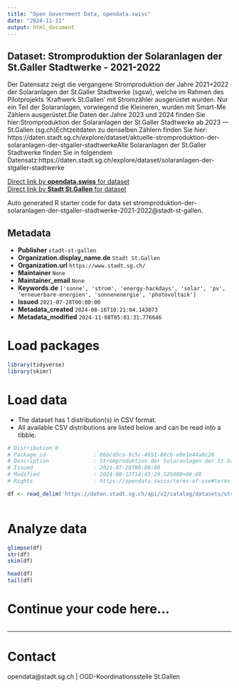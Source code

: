 ```yaml
---
title: "Open Government Data, opendata.swiss"
date: "2024-11-11"
output: html_document
---
```


## Dataset: Stromproduktion der Solaranlagen der St.Galler Stadtwerke - 2021-2022

Der Datensatz zeigt die vergangene Stromproduktion der Jahre 2021+2022 der Solaranlagen der St.Galler Stadtwerke (sgsw), welche im Rahmen des Pilotprojekts 'Kraftwerk St.Gallen' mit Stromzähler ausgerüstet wurden. Nur ein Teil der Solaranlagen, vorwiegend die Kleineren, wurden mit Smart-Me Zählern ausgerüstet.Die Daten der Jahre 2023 und 2024 finden Sie hier:Stromproduktion der Solaranlagen der St.Galler Stadtwerke ab 2023 — St.Gallen (sg.ch)Echtzeitdaten zu denselben Zählern finden Sie hier: https://daten.stadt.sg.ch/explore/dataset/aktuelle-stromproduktion-der-solaranlagen-der-stgaller-stadtwerkeAlle Solaranlagen der St.Galler Stadtwerke finden Sie in folgendem Datensatz:https://daten.stadt.sg.ch/explore/dataset/solaranlagen-der-stgaller-stadtwerke

[Direct link by **opendata.swiss** for dataset](https://opendata.swiss/de/dataset/stromproduktion-der-solaranlagen-der-st-galler-stadtwerke-2021-2022)<br>
[Direct link by **Stadt St.Gallen** for dataset](https://daten.stadt.sg.ch/explore/dataset/stromproduktion-der-solaranlagen-der-stgaller-stadtwerke-2021-2022/)

Auto generated R starter code for data set stromproduktion-der-solaranlagen-der-stgaller-stadtwerke-2021-2022@stadt-st-gallen.

## Metadata

- **Publisher** `stadt-st-gallen`
- **Organization.display_name.de** `Stadt St.Gallen`
- **Organization.url** `https://www.stadt.sg.ch/`
- **Maintainer** `None`
- **Maintainer_email** `None`
- **Keywords.de** `['sonne', 'strom', 'energy-hackdays', 'solar', 'pv', 'erneuerbare-energien', 'sonnenenergie', 'photovoltaik']`
- **Issued** `2021-07-28T00:00:00`
- **Metadata_created** `2024-08-16T10:21:04.143073`
- **Metadata_modified** `2024-11-08T05:01:31.776646`


# Load packages

```r

library(tidyverse)
library(skimr)

```

# Load data

-   The dataset has 1 distribution(s) in CSV format.
-   All available CSV distributions are listed below and can be read into a tibble.

```r

# Distribution 0
# Package_id               : 86bcd5ca-9c5c-4651-88cb-e0e1e44a8c26
# Description              : Stromproduktion der Solaranlagen der St.Galler Stadtwerke - 2021-2022 (csv)
# Issued                   : 2021-07-28T00:00:00
# Modified                 : 2024-08-13T14:45:29.525000+00:00
# Rights                   : https://opendata.swiss/terms-of-use#terms_by

df <- read_delim('https://daten.stadt.sg.ch/api/v2/catalog/datasets/stromproduktion-der-solaranlagen-der-stgaller-stadtwerke-2021-2022/exports/csv?use_labels=true')



```

# Analyze data

```r

glimpse(df)
str(df)
skim(df)

head(df)
tail(df)

```

# Continue your code here...

```r

```

------------------------------------------------------------------------

# Contact

opendata@stadt.sg.ch | OGD-Koordinationsstelle St.Gallen
